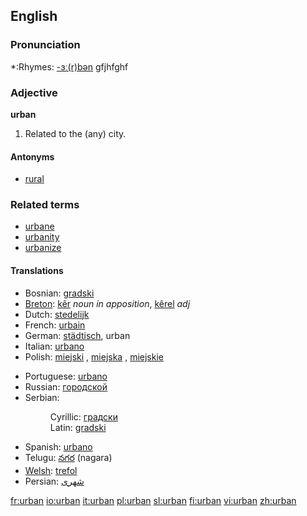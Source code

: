 ==English==

===Pronunciation===
*:Rhymes: [[Rhymes:English:-ɜː(r)bən|-ɜː(r)bən]]
gfjhfghf

===Adjective===
'''urban'''

# Related to the (any) city.

====Antonyms====
*[[rural]]

===Related terms===
*[[urbane]]
*[[urbanity]]
*[[urbanize]]

====Translations====
{{top}}
*Bosnian: [[gradski]] {{m}}
*[[Breton]]: [[kêr]] ''noun in apposition'', [[kêrel]] ''adj''
*Dutch: [[stedelijk]]
*French: [[urbain]]
*German: [[städtisch]], urban
*Italian: [[urbano]] {{m}}
*Polish: [[miejski]] {{m}}, [[miejska]] {{f}}, [[miejskie]] {{n}}
{{mid}}
*Portuguese: [[urbano]]
*Russian: [[городской]] {{m}}
*Serbian:
*:Cyrillic: [[градски]] {{m}}
*:Latin: [[gradski#Serbian|gradski]] {{m}}
*Spanish: [[urbano]]
*Telugu: [[నగర]] (nagara)
*[[w:Welsh language|Welsh]]: [[trefol]]
*Persian: [[شهری]]
{{bottom}}

[[fr:urban]]
[[io:urban]]
[[it:urban]]
[[pl:urban]]
[[sl:urban]]
[[fi:urban]]
[[vi:urban]]
[[zh:urban]]